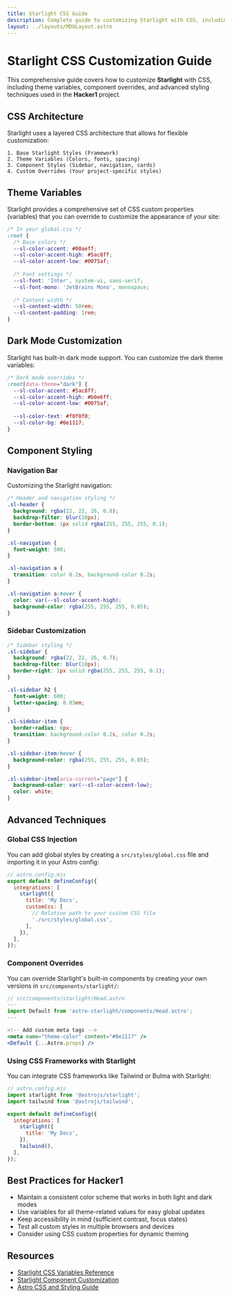 ```yaml
---
title: Starlight CSS Guide
description: Complete guide to customizing Starlight with CSS, including theme variables, component styling, and advanced customization techniques.
layout: ../layouts/MDXLayout.astro
---
```


# Starlight CSS Customization Guide

This comprehensive guide covers how to customize **Starlight** with CSS, including theme variables, component overrides, and advanced styling techniques used in the **Hacker1** project.

## CSS Architecture

Starlight uses a layered CSS architecture that allows for flexible customization:

```
1. Base Starlight Styles (Framework)
2. Theme Variables (Colors, fonts, spacing)
3. Component Styles (Sidebar, navigation, cards)
4. Custom Overrides (Your project-specific styles)
```

## Theme Variables

Starlight provides a comprehensive set of CSS custom properties (variables) that you can override to customize the appearance of your site:

```css
/* In your global.css */
:root {
  /* Base colors */
  --sl-color-accent: #00aeff;
  --sl-color-accent-high: #5ac8ff;
  --sl-color-accent-low: #0075af;
  
  /* Font settings */
  --sl-font: 'Inter', system-ui, sans-serif;
  --sl-font-mono: 'JetBrains Mono', monospace;
  
  /* Content width */
  --sl-content-width: 50rem;
  --sl-content-padding: 1rem;
}
```

## Dark Mode Customization

Starlight has built-in dark mode support. You can customize the dark theme variables:

```css
/* Dark mode overrides */
:root[data-theme="dark"] {
  --sl-color-accent: #5ac8ff;
  --sl-color-accent-high: #b0e6ff;
  --sl-color-accent-low: #0075af;
  
  --sl-color-text: #f0f0f0;
  --sl-color-bg: #0e1117;
}
```

## Component Styling

### Navigation Bar

Customizing the Starlight navigation:

```css
/* Header and navigation styling */
.sl-header {
  background: rgba(22, 22, 26, 0.8);
  backdrop-filter: blur(10px);
  border-bottom: 1px solid rgba(255, 255, 255, 0.1);
}

.sl-navigation {
  font-weight: 500;
}

.sl-navigation a {
  transition: color 0.2s, background-color 0.2s;
}

.sl-navigation a:hover {
  color: var(--sl-color-accent-high);
  background-color: rgba(255, 255, 255, 0.05);
}
```

### Sidebar Customization

```css
/* Sidebar styling */
.sl-sidebar {
  background: rgba(22, 22, 26, 0.7);
  backdrop-filter: blur(10px);
  border-right: 1px solid rgba(255, 255, 255, 0.1);
}

.sl-sidebar h2 {
  font-weight: 600;
  letter-spacing: 0.03em;
}

.sl-sidebar-item {
  border-radius: 6px;
  transition: background-color 0.2s, color 0.2s;
}

.sl-sidebar-item:hover {
  background-color: rgba(255, 255, 255, 0.05);
}

.sl-sidebar-item[aria-current="page"] {
  background-color: var(--sl-color-accent-low);
  color: white;
}
```

## Advanced Techniques

### Global CSS Injection

You can add global styles by creating a `src/styles/global.css` file and importing it in your Astro config:

```js
// astro.config.mjs
export default defineConfig({
  integrations: [
    starlight({
      title: 'My Docs',
      customCss: [
        // Relative path to your custom CSS file
        './src/styles/global.css',
      ],
    }),
  ],
});
```

### Component Overrides

You can override Starlight's built-in components by creating your own versions in `src/components/starlight/`:

```jsx
// src/components/starlight/Head.astro
---
import Default from 'astro-starlight/components/Head.astro';
---

<!-- Add custom meta tags -->
<meta name="theme-color" content="#0e1117" />
<Default {...Astro.props} />
```

### Using CSS Frameworks with Starlight

You can integrate CSS frameworks like Tailwind or Bulma with Starlight:

```js
// astro.config.mjs
import starlight from '@astrojs/starlight';
import tailwind from '@astrojs/tailwind';

export default defineConfig({
  integrations: [
    starlight({
      title: 'My Docs',
    }),
    tailwind(),
  ],
});
```

## Best Practices for Hacker1

- Maintain a consistent color scheme that works in both light and dark modes
- Use variables for all theme-related values for easy global updates
- Keep accessibility in mind (sufficient contrast, focus states)
- Test all custom styles in multiple browsers and devices
- Consider using CSS custom properties for dynamic theming

## Resources

- [Starlight CSS Variables Reference](https://starlight.astro.build/reference/configuration/#css-variables)
- [Starlight Component Customization](https://starlight.astro.build/guides/customization/)
- [Astro CSS and Styling Guide](https://docs.astro.build/en/guides/styling/)
